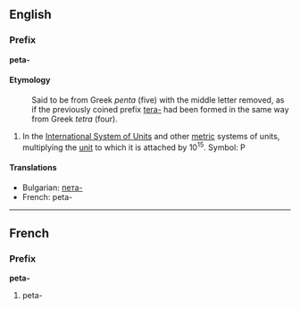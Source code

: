 ==English==
===Prefix===
'''peta-'''

====Etymology====
:Said to be from Greek ''penta'' (five) with the middle letter removed, as if the previously coined prefix [[tera-]] had been formed in the same way from Greek ''tetra'' (four).

#In the [[International System of Units]] and other [[metric]] systems of units, multiplying the [[unit]] to which it is attached by 10<sup>15</sup>. Symbol: P

====Translations====
*Bulgarian: [[пета-]]
*French: peta-

----
==French==
===Prefix===
'''peta-'''

#peta-